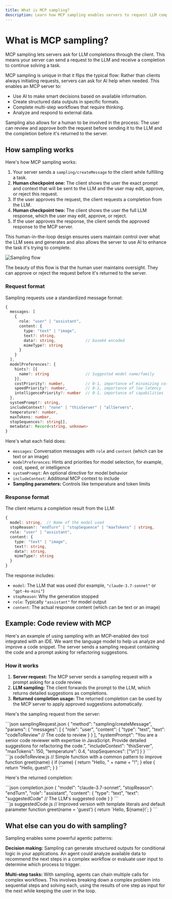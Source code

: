 ```yaml
---
title: What is MCP sampling?
description: Learn how MCP sampling enables servers to request LLM completions through clients, enabling sophisticated agentic behaviors.
---
```



<GramCallout />

# What is MCP sampling?

MCP sampling lets servers ask for LLM completions through the client. This means your server can send a request to the LLM and receive a completion to continue solving a task.

MCP sampling is unique in that it flips the typical flow: Rather than clients always initiating requests, servers can ask for AI help when needed. This enables an MCP server to:

- Use AI to make smart decisions based on available information.
- Create structured data outputs in specific formats.
- Complete multi-step workflows that require thinking.
- Analyze and respond to external data.

Sampling also allows for a human to be involved in the process: The user can review and approve both the request before sending it to the LLM and the completion before it's returned to the server.

## How sampling works

Here's how MCP sampling works:

1. Your server sends a `sampling/createMessage` to the client while fulfilling a task.
2. **Human checkpoint one:** The client shows the user the exact prompt and context that will be sent to the LLM and the user may edit, approve, or reject this request.
3. If the user approves the request, the client requests a completion from the LLM.
4. **Human checkpoint two:** The client shows the user the full LLM response, which the user may edit, approve, or reject.
5. If the user approves the response, the client sends the approved response to the MCP server.

This human-in-the-loop design ensures users maintain control over what the LLM sees and generates and also allows the server to use AI to enhance the task it's trying to complete.

![Sampling flow](../../assets/building-servers/sampling-diagram.png)

The beauty of this flow is that the human user maintains oversight. They can approve or reject the request before it's returned to the server.

### Request format

Sampling requests use a standardized message format:

```typescript
{
  messages: [
    {
      role: "user" | "assistant",
      content: {
        type: "text" | "image",
        text?: string,
        data?: string,             // base64 encoded
        mimeType?: string
      }
    }
  ],
  modelPreferences?: {
    hints?: [{
      name?: string                // Suggested model name/family
    }],
    costPriority?: number,         // 0-1, importance of minimizing cost
    speedPriority?: number,        // 0-1, importance of low latency
    intelligencePriority?: number  // 0-1, importance of capabilities
  },
  systemPrompt?: string,
  includeContext?: "none" | "thisServer" | "allServers",
  temperature?: number,
  maxTokens: number,
  stopSequences?: string[],
  metadata?: Record<string, unknown>
}
```

Here's what each field does:

- `messages`: Conversation messages with `role` and `content` (which can be text or an image)
- `modelPreferences`: Hints and priorities for model selection, for example, cost, speed, or intelligence
- `systemPrompt`: An optional directive for model behavior
- `includeContext`: Additional MCP context to include
- **Sampling parameters:** Controls like temperature and token limits

### Response format

The client returns a completion result from the LLM:

```typescript
{
  model: string,  // Name of the model used
  stopReason?: "endTurn" | "stopSequence" | "maxTokens" | string,
  role: "user" | "assistant",
  content: {
    type: "text" | "image",
    text?: string,
    data?: string,
    mimeType?: string
  }
}
```

The response includes:

- `model`: The LLM that was used (for example, `"claude-3.7-sonnet"` or `"gpt-4o-mini"`)
- `stopReason`: Why the generation stopped
- `role`: Typically `"assistant"` for model output
- `content`: The actual response content (which can be text or an image)

## Example: Code review with MCP

Here's an example of using sampling with an MCP-enabled dev tool integrated with an IDE. We want the language model to help us analyze and improve a code snippet. The server sends a sampling request containing the code and a prompt asking for refactoring suggestions.

### How it works

1. **Server request:** The MCP server sends a sampling request with a prompt asking for a code review.
2. **LLM sampling:** The client forwards the prompt to the LLM, which returns detailed suggestions as completions.
3. **Returned completion usage:** The returned completion can be used by the MCP server to apply approved suggestions automatically.

Here's the sampling request from the server:

<div className="md:flex gap-10">
  <div className="md:w-1/2">
```json samplingRequest.json
{
  "method": "sampling/createMessage",
  "params": {
    "messages": [
      {
        "role": "user",
        "content": {
          "type": "text",
          "text": "codeToReview" // The code to review
        }
      }
    ],
    "systemPrompt": "You are a senior code reviewer with expertise in JavaScript. Provide detailed suggestions for refactoring the code.",
    "includeContext": "thisServer",
    "maxTokens": 150,
    "temperature": 0.4,
    "stopSequences": ["\n"]
  }
}
```
  </div>

  <div className="md:w-1/2">
```js codeToReview.js
// Simple function with a common pattern to improve
function greet(name) {
  if (name) {
    return "Hello, " + name + "!";
  } else {
    return "Hello, guest!";
  }
}
```
  </div>
</div>

Here's the returned completion:

<div className="md:flex gap-10">
  <div className="md:w-1/2">
```json completion.json
{
  "model": "claude-3.7-sonnet",
  "stopReason": "endTurn",
  "role": "assistant",
  "content": {
    "type": "text",
    "text": "suggestedCode" // The LLM's suggested code
  }
}
```
  </div>

  <div className="md:w-1/2">
```js suggestedCode.js
// Improved version with template literals and default parameter
function greet(name = 'guest') {
  return `Hello, ${name}!`;
}
```
  </div>
</div>

## What else can you do with sampling?

Sampling enables some powerful agentic patterns:

**Decision making:** Sampling can generate structured outputs for conditional logic in your applications. An agent could analyze available data to recommend the next steps in a complex workflow or evaluate user input to determine which process to trigger.

**Multi-step tasks:** With sampling, agents can chain multiple calls for complex workflows. This involves breaking down a complex problem into sequential steps and solving each, using the results of one step as input for the next while keeping the user in the loop.
